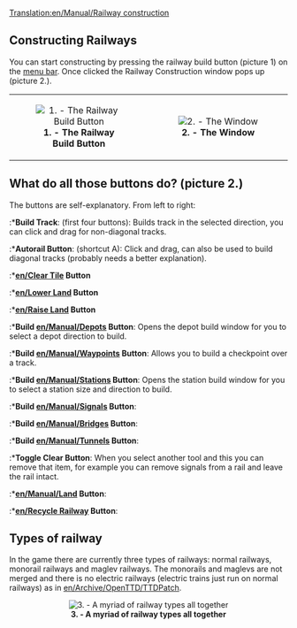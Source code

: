 [[Translation:en/Manual/Railway construction]]
==Constructing Railways==
You can start constructing by pressing the railway build button (picture 1) on the [[en/Manual/Game interface|menu bar]]. Once clicked the Railway Construction window pops up (picture 2.).

{| align=center
| width="50%" align="center"|[[File:en/Manual/Manual html m772c5b23.png|center|frame|'''1. - The Railway Build Button''']]
| width="50%" align="center"|[[File:en/Railray construction window.png|center|frame|'''2. - The Window''']]
|}

==What do all those buttons do? (picture 2.)==
The buttons are self-explanatory. From left to right:
:*'''Build Track''': (first four buttons): Builds track in the selected direction, you can click and drag for non-diagonal tracks.
:*'''Autorail Button''': (shortcut A): Click and drag, can also be used to build diagonal tracks (probably needs a better explanation).
:*'''[[en/Clear Tile]] Button'''
:*'''[[en/Lower Land]] Button'''
:*'''[[en/Raise Land]] Button'''
:*'''Build [[en/Manual/Depots]] Button''': Opens the depot build window for you to select a depot direction to build.
:*'''Build [[en/Manual/Waypoints]] Button''': Allows you to build a checkpoint over a track.
:*'''Build [[en/Manual/Stations]] Button''': Opens the station build window for you to select a station size and direction to build.
:*'''Build [[en/Manual/Signals]] Button''':
:*'''Build [[en/Manual/Bridges]] Button''':
:*'''Build [[en/Manual/Tunnels]] Button''':
:*'''Toggle Clear Button''': When you select another tool and this you can remove that item, for example you can remove signals from a rail and leave the rail intact.
:*'''[[en/Manual/Land]] Button''':
:*'''[[en/Recycle Railway]] Button''':

==Types of railway==
In the game there are currently three types of railways: normal railways, monorail railways and maglev railways. The monorails and maglevs are not merged and there is no electric railways (electric trains just run on normal railways) as in [[en/Archive/OpenTTD/TTDPatch]].

<center>[[File:en/Types of railway.png|center|frame|'''3. - A myriad of railway types all together''']]</center>